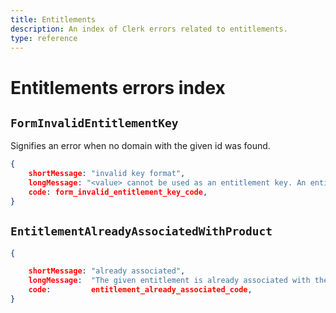 ```yaml
---
title: Entitlements
description: An index of Clerk errors related to entitlements.
type: reference
---
```


# Entitlements errors index

## `FormInvalidEntitlementKey`

Signifies an error when no domain with the given id was found.

```json
{
    shortMessage: "invalid key format",
    longMessage: "<value> cannot be used as an entitlement key. An entitlement key should have the following format: <scope>:<feature> Both `scope` and `feature` should only contain alphanumeric characters without any spaces.",
    code: form_invalid_entitlement_key_code,
}
```

## `EntitlementAlreadyAssociatedWithProduct`

```json
{

    shortMessage: "already associated",
    longMessage:  "The given entitlement is already associated with the product.",
    code:         entitlement_already_associated_code,
}
```
